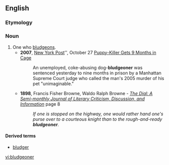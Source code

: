 ==English==

===Etymology===
{{suffix|en|bludgeon|er}}

===Noun===
{{en-noun}}

# One who [[bludgeon]]s.
#* '''2007''', [[w:New York Post|New York Post]]'', October 27 [http://www.nypost.com/seven/10272007/news/regionalnews/puppy_killer_gets_9_months_in_.htm Puppy-Killer Gets 9 Months in Cage]
#*: An unemployed, coke-abusing dog-'''bludgeoner''' was sentenced yesterday to nine months in prison by a Manhattan Supreme Court judge who called the man's 2005 murder of his pet "unimaginable."
#* '''1898''', Francis Fisher Browne, Waldo Ralph Browne - ''[http://books.google.com/books?id=Pr8JAAAAMAAJ&q=bludgeoner&dq=bludgeoner&lr=&pgis=1 The Dial: A Semi-monthly Journal of Literary Criticism, Discussion, and Information]'' page 8
#*: ''If one is stopped on the highway, one would rather hand one's purse over to a courteous knight than to the rough-and-ready '''bludgeoner'''.''

====Derived terms====
* [[bludger]]

[[vi:bludgeoner]]